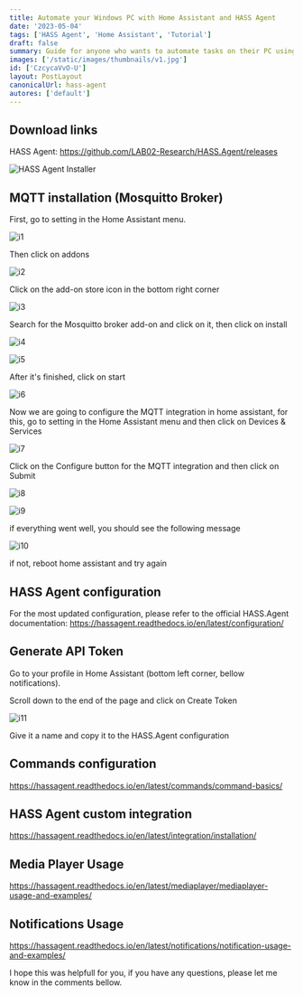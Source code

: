 ```yaml
---
title: Automate your Windows PC with Home Assistant and HASS Agent
date: '2023-05-04'
tags: ['HASS Agent', 'Home Assistant', 'Tutorial']
draft: false
summary: Guide for anyone who wants to automate tasks on their PC using HASS.Agent and Home Assistant. It’s easy to follow and provides step-by-step instructions on how to install HASS.Agent and integrate it with Home Assistant.
images: ['/static/images/thumbnails/v1.jpg']
id: ['CzcycaVvO-U']
layout: PostLayout
canonicalUrl: hass-agent
autores: ['default']
---
```


<TOCInline toc={props.toc} toHeading={2} asDisclosure />

## Download links

HASS Agent: https://github.com/LAB02-Research/HASS.Agent/releases

![HASS Agent Installer](/static/images/hass-agent/installer-download.png)

## MQTT installation (Mosquitto Broker)

First, go to setting in the Home Assistant menu.

![i1](/static/images/hass-agent/i1.png)

Then click on addons

![i2](/static/images/hass-agent/i2.png)

Click on the add-on store icon in the bottom right corner

![i3](/static/images/hass-agent/i3.png)

Search for the Mosquitto broker add-on and click on it, then click on install

![i4](/static/images/hass-agent/i4.png)

![i5](/static/images/hass-agent/i5.png)

After it's finished, click on start

![i6](/static/images/hass-agent/i6.png)

Now we are going to configure the MQTT integration in home assistant, for this, go to setting in the Home Assistant menu and then click on Devices & Services

![i7](/static/images/hass-agent/i7.png)

Click on the Configure button for the MQTT integration and then click on Submit

![i8](/static/images/hass-agent/i8.png)

![i9](/static/images/hass-agent/i9.png)

if everything went well, you should see the following message

![i10](/static/images/hass-agent/i10.png)

if not, reboot home assistant and try again

## HASS Agent configuration

For the most updated configuration, please refer to the official HASS.Agent documentation: https://hassagent.readthedocs.io/en/latest/configuration/

## Generate API Token

Go to your profile in Home Assistant (bottom left corner, bellow notifications).

Scroll down to the end of the page and click on Create Token

![i11](/static/images/hass-agent/i11.png)

Give it a name and copy it to the HASS.Agent configuration

## Commands configuration

https://hassagent.readthedocs.io/en/latest/commands/command-basics/

## HASS Agent custom integration

https://hassagent.readthedocs.io/en/latest/integration/installation/

## Media Player Usage

https://hassagent.readthedocs.io/en/latest/mediaplayer/mediaplayer-usage-and-examples/

## Notifications Usage

https://hassagent.readthedocs.io/en/latest/notifications/notification-usage-and-examples/

I hope this was helpfull for you, if you have any questions, please let me know in the comments bellow.
